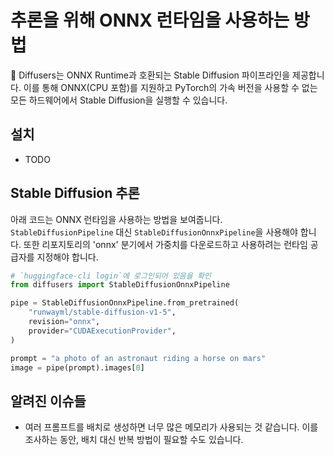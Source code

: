 <!--Copyright 2022 The HuggingFace Team. All rights reserved.

Licensed under the Apache License, Version 2.0 (the "License"); you may not use this file except in compliance with
the License. You may obtain a copy of the License at

http://www.apache.org/licenses/LICENSE-2.0

Unless required by applicable law or agreed to in writing, software distributed under the License is distributed on
an "AS IS" BASIS, WITHOUT WARRANTIES OR CONDITIONS OF ANY KIND, either express or implied. See the License for the
specific language governing permissions and limitations under the License.
-->


# 추론을 위해 ONNX 런타임을 사용하는 방법

🤗 Diffusers는 ONNX Runtime과 호환되는 Stable Diffusion 파이프라인을 제공합니다. 이를 통해 ONNX(CPU 포함)를 지원하고 PyTorch의 가속 버전을 사용할 수 없는 모든 하드웨어에서 Stable Diffusion을 실행할 수 있습니다.

## 설치

- TODO

## Stable Diffusion 추론

아래 코드는 ONNX 런타임을 사용하는 방법을 보여줍니다. `StableDiffusionPipeline` 대신 `StableDiffusionOnnxPipeline`을 사용해야 합니다. 또한 리포지토리의 'onnx' 분기에서 가중치를 다운로드하고 사용하려는 런타임 공급자를 지정해야 합니다.

```python
# `huggingface-cli login`에 로그인되어 있음을 확인
from diffusers import StableDiffusionOnnxPipeline

pipe = StableDiffusionOnnxPipeline.from_pretrained(
    "runwayml/stable-diffusion-v1-5",
    revision="onnx",
    provider="CUDAExecutionProvider",
)

prompt = "a photo of an astronaut riding a horse on mars"
image = pipe(prompt).images[0]
```

## 알려진 이슈들

- 여러 프롬프트를 배치로 생성하면 너무 많은 메모리가 사용되는 것 같습니다. 이를 조사하는 동안, 배치 대신 반복 방법이 필요할 수도 있습니다.
